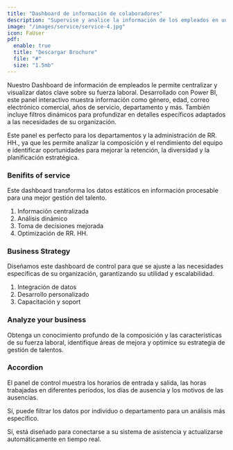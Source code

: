 ```yaml
---
title: "Dashboard de información de colaboradores"
description: "Supervise y analice la información de los empleados en un lugar centralizado."
image: "/images/service/service-4.jpg"
icon: FaUser
pdf:
  enable: true
  title: "Descargar Brochure"
  file: "#"
  size: "1.5mb"
---
```


Nuestro Dashboard de información de empleados le permite centralizar y visualizar datos clave sobre su fuerza laboral. Desarrollado con Power BI, este panel interactivo muestra información como género, edad, correo electrónico comercial, años de servicio, departamento y más. También incluye filtros dinámicos para profundizar en detalles específicos adaptados a las necesidades de su organización.

Este panel es perfecto para los departamentos y la administración de RR. HH., ya que les permite analizar la composición y el rendimiento del equipo e identificar oportunidades para mejorar la retención, la diversidad y la planificación estratégica.

### Benifits of service

Este dashboard transforma los datos estáticos en información procesable para una mejor gestión del talento.

1. Información centralizada
2. Análisis dinámico
3. Toma de decisiones mejorada
4. Optimización de RR. HH.

### Business Strategy

Diseñamos este dashboard de control para que se ajuste a las necesidades específicas de su organización, garantizando su utilidad y escalabilidad.

1. Integración de datos
2. Desarrollo personalizado
3. Capacitación y soport

### Analyze your business

Obtenga un conocimiento profundo de la composición y las características de su fuerza laboral, identifique áreas de mejora y optimice su estrategia de gestión de talentos.

### Accordion

<Accordion client:load title="¿Qué datos puede mostrar este panel de control?">  

El panel de control muestra los horarios de entrada y salida, las horas trabajadas en diferentes períodos, los días de ausencia y los motivos de las ausencias.

</Accordion>  

<Accordion client:load title="¿Puedo buscar por departamento o empleado?">  

Sí, puede filtrar los datos por individuo o departamento para un análisis más específico.

</Accordion>  

<Accordion client:load title="¿Se actualiza automáticamente con los nuevos registros?">  

Sí, está diseñado para conectarse a su sistema de asistencia y actualizarse automáticamente en tiempo real.

</Accordion>
